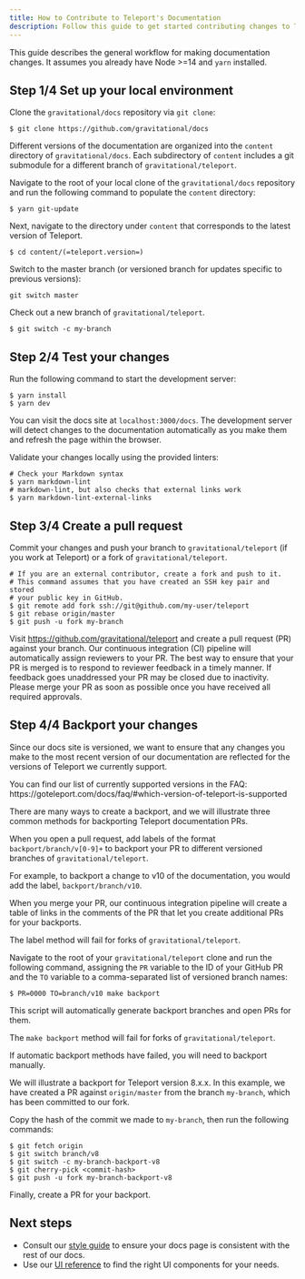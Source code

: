 ```yaml
---
title: How to Contribute to Teleport's Documentation
description: Follow this guide to get started contributing changes to Teleport's documentation
---
```


This guide describes the general workflow for making documentation changes.
It assumes you already have Node >=14 and `yarn` installed.

## Step 1/4 Set up your local environment

Clone the `gravitational/docs` repository via `git clone`:

```code
$ git clone https://github.com/gravitational/docs
```

Different versions of the documentation are organized into the `content`
directory of `gravitational/docs`. Each subdirectory of `content` includes a git
submodule for a different branch of `gravitational/teleport`.

Navigate to the root of your local clone of the `gravitational/docs` repository
and run the following command to populate the `content` directory:

```code
$ yarn git-update
```

Next, navigate to the directory under `content` that corresponds to the latest version of Teleport.

```code
$ cd content/(=teleport.version=)
```

Switch to the master branch (or versioned branch for updates specific to previous versions):

```code
git switch master
```

Check out a new branch of `gravitational/teleport`.

```code
$ git switch -c my-branch
```

## Step 2/4 Test your changes

Run the following command to start the development server:

```code
$ yarn install
$ yarn dev
```

You can visit the docs site at `localhost:3000/docs`. The development server
will detect changes to the documentation automatically as you make them and
refresh the page within the browser.

Validate your changes locally using the provided linters:

```code
# Check your Markdown syntax
$ yarn markdown-lint
# markdown-lint, but also checks that external links work
$ yarn markdown-lint-external-links
```

## Step 3/4 Create a pull request

Commit your changes and push your branch to `gravitational/teleport` (if you
work at Teleport) or a fork of `gravitational/teleport`.

```code
# If you are an external contributor, create a fork and push to it.
# This command assumes that you have created an SSH key pair and stored
# your public key in GitHub.
$ git remote add fork ssh://git@github.com/my-user/teleport
$ git rebase origin/master
$ git push -u fork my-branch
```

Visit https://github.com/gravitational/teleport and create a pull request (PR)
against your branch. Our continuous integration (CI) pipeline will automatically
assign reviewers to your PR. The best way to ensure that your PR is merged is to
respond to reviewer feedback in a timely manner. If feedback goes unaddressed
your PR may be closed due to inactivity. Please merge your PR as soon as
possible once you have received all required approvals.

## Step 4/4 Backport your changes

Since our docs site is versioned, we want to ensure that any changes you make to
the most recent version of our documentation are reflected for the versions of
Teleport we currently support.

<Admonition type="tip" title="Supported Versions">
You can find our list of currently supported versions in the FAQ:
https://goteleport.com/docs/faq/#which-version-of-teleport-is-supported
</Admonition>

There are many ways to create a backport, and we will illustrate three common
methods for backporting Teleport documentation PRs.

<Tabs>
<TabItem label="Using GitHub Labels">

When you open a pull request, add labels of the format `backport/branch/v[0-9]+`
to backport your PR to different versioned branches of `gravitational/teleport`.

For example, to backport a change to v10 of the documentation, you would add the
label, `backport/branch/v10`.

When you merge your PR, our continuous integration pipeline will create a table
of links in the comments of the PR that let you create additional PRs for your
backports.

<Notice>

The label method will fail for forks of `gravitational/teleport`.

</Notice>

</TabItem>
<TabItem label="Using make">

Navigate to the root of your `gravitational/teleport` clone and run the
following command, assigning the `PR` variable to the ID of your GitHub PR and
the `TO` variable to a comma-separated list of versioned branch names:

```code
$ PR=0000 TO=branch/v10 make backport
```

This script will automatically generate backport branches and open PRs for them.

<Notice>

The `make backport` method will fail for forks of `gravitational/teleport`.

</Notice>

</TabItem>
<TabItem label="Manually">

If automatic backport methods have failed, you will need to backport manually.

We will illustrate a backport for Teleport version 8.x.x. In this example, we
have created a PR against `origin/master` from the branch `my-branch`, which has
been committed to our fork.

Copy the hash of the commit we made to `my-branch`, then run the following
commands:

```code
$ git fetch origin
$ git switch branch/v8
$ git switch -c my-branch-backport-v8
$ git cherry-pick <commit-hash>
$ git push -u fork my-branch-backport-v8
```

Finally, create a PR for your backport.

</TabItem>
</Tabs>

## Next steps
- Consult our [style guide](./style-guide.mdx) to ensure your docs page is
  consistent with the rest of our docs.
- Use our [UI reference](./reference.mdx) to find the right UI components for your needs.
